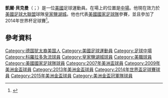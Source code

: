 {{Infobox football biography
| name                 = 凱爾·貝克曼<br>Kyle Beckerman
| image                = Kylebeckerman5a.JPG
| image_size           = 200
| caption = 
| fullname             = Kyle Robert Beckerman<ref>{{cite news
| title = 2014 FIFA World Cup Brazil: List of Players
| url = http://www.fifadata.com/document/fwc/2014/pdf/fwc_2014_squadlists.pdf
| publisher = FIFA
| format = PDF
| page = 32
| date = June 11, 2014
| accessdate = June 11, 2014
| archive-date = 2017-08-06
| archive-url = https://web.archive.org/web/20170806141058/http://www.fifadata.com/document/FWC/2014/pdf/FWC_2014_SquadLists.pdf
| dead-url = no
}}</ref>
| birth_date           = {{Birth date and age|1982|4|23}}
| birth_place          = {{USA}}[[克罗夫顿_(马里兰州)|克羅夫頓]]
| height               = {{height|ft=5|in=10}}
| position             = [[中場|中場]]
| currentclub          = [[皇家鹽湖城|皇家鹽湖城]]
| clubnumber           = 5
| youthyears1          = 1999
| youthclubs1          = {{link-en|IMG學院|IMG Soccer Academy}}
| years1               = 2000–2001
| clubs1               = {{link-en|邁阿密聯合|Miami Fusion}}
| caps1                = 3
| goals1               = 1
| years2               = 2000
| clubs2               = → {{link-en|愛迪達世代|MLS Pro-40}} 
| caps2                = 7
| goals2               = 0
| years3               = 2002–2007
| clubs3               = [[科羅拉多急流|科羅拉多急流]]
| caps3                = 145
| goals3               = 10
| years4               = 2007–
| clubs4               = [[皇家鹽湖城|皇家鹽湖城]]
| caps4                = 211
| goals4               = 24
| nationalyears1       = 1999
| nationalteam1        = {{link-en|美国国家U17足球队|United States men's national under-17 soccer team|美國 U17}}
| nationalcaps1        = 6
| nationalgoals1       = 1
| nationalyears2       = 2007–
| nationalteam2        = [[美國國家足球隊|美國]]
| nationalcaps2        = 50
| nationalgoals2       = 1
| medaltemplates       =
| pcupdate             = 2015年4月24日
| ntupdate             = 2015年7月22日
}}

'''凱爾·貝克曼'''（{{lang-en|Kyle Beckerman}}；{{bd|1992年|4月23日}}）是一位[[美國|美國]]足球運動員。在場上的位置是[[中場|中場]]。他現在效力於[[美國足球大聯盟|美國足球大聯盟]]球隊[[皇家鹽湖城|皇家鹽湖城]]。他也代表[[美國國家足球隊|美國國家足球隊]]參賽，並且參加了2014年世界杯足球賽<ref>{{cite web|url=http://www.ussoccer.com/stories/2014/05/22/16/35/140522-mnt-roster|title=Klinsmann Names USMNT's 23-Player Roster for 2014 FIFA World Cup|publisher=U.S. Soccer|accessdate=2015年6月8日|language=en|archive-date=2014年5月31日|archive-url=https://web.archive.org/web/20140531125229/http://www.ussoccer.com/stories/2014/05/22/16/35/140522-mnt-roster|dead-url=no}}</ref>。

==參考資料==
{{Reflist}}

{{2014年世界盃足球賽美國參賽名單}}
{{2016年美洲盃足球賽美國參賽名單}}

{{DEFAULTSORT:Beckerman, Kyle}}
[[Category:德国犹太裔美国人|Category:德国犹太裔美国人]]
[[Category:美國足球運動員|Category:美國足球運動員]]
[[Category:足球中場|Category:足球中場]]
[[Category:科羅拉多急流球員|Category:科羅拉多急流球員]]
[[Category:皇家鹽湖城球員|Category:皇家鹽湖城球員]]
[[Category:美職球員|Category:美職球員]]
[[Category:美國國家足球隊球員|Category:美國國家足球隊球員]]
[[Category:2007年美洲盃球員|Category:2007年美洲盃球員]]
[[Category:2009年美洲金盃球員|Category:2009年美洲金盃球員]]
[[Category:2013年美洲金盃球員|Category:2013年美洲金盃球員]]
[[Category:2014年世界盃足球賽球員|Category:2014年世界盃足球賽球員]]
[[Category:2015年美洲金盃球員|Category:2015年美洲金盃球員]]
[[Category:美洲金盃冠軍隊球員|Category:美洲金盃冠軍隊球員]]